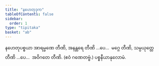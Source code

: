 ```yaml
---
title: "နဟေတုဒုက"
tableOfContents: false
sidebar:
  order: 1
type: "tipitaka"
basket: "ab"
---
```



<DynamicBreadcrumb />

<Division number="85">

<Paragraph number="231">
နဟေတုပစ္စယာ အာရမ္မဏေ တီဏိ, အနန္တရေ တီဏိ …ပေ…  မဂ္ဂေ တီဏိ, သမ္ပယုတ္တေ တီဏိ …ပေ…  အဝိဂတေ တီဏိ. (ဧဝံ ဂဏေတဗ္ဗံ.)

</Paragraph>
</Division>

<Paragraph number="232" type="center">
ပစ္စနီယာနုလောမံ.
</Paragraph>
